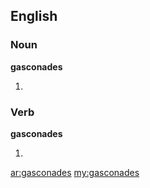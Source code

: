 ==English==

===Noun===
'''gasconades'''

# {{plural of|gasconade}}

===Verb===
'''gasconades'''

# {{third person singular of|gasconade}}

[[ar:gasconades]]
[[my:gasconades]]